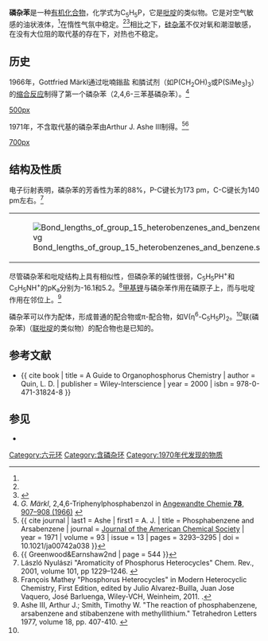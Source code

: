 {{Chembox
| Verifiedfields = changed
| Watchedfields = changed
| verifiedrevid = 464205305
| ImageFileL1 = Phosphorine-skeletal.svg
| ImageFileL1_Ref = {{chemboximage|correct|??}}
| ImageSizeL1 = 121
| ImageNameL1 = Kekulé skeletal formula of phosphorine
| ImageFileR1 = Phosphabenzene-Spartan-MP2-3D-balls.png
| ImageFileR1_Ref = {{chemboximage|correct|??}}
| ImageSizeR1 = 121
| ImageNameR1 = Aromatic ball and stick model of phosphorine
| PIN = Phosphinine<ref name=iupac2013>{{cite book | title =  Nomenclature of Organic Chemistry : IUPAC Recommendations and Preferred Names 2013 (Blue Book) | publisher = [[Royal_Society_of_Chemistry|The Royal Society of Chemistry]] | date = 2014 | location = Cambridge | page = 47 | doi = 10.1039/9781849733069-00001 | isbn = 978-0-85404-182-4| chapter = CHAPTER P-1. General Principles, Rules, and Conventions }}</ref>
| OtherNames = Phosphabenzene
|Section1={{Chembox Identifiers 
| CASNo = 289-68-9
| CASNo_Ref = {{cascite|correct|??}}
| PubChem = 123046
| ChemSpiderID = 109668
| ChemSpiderID_Ref = {{chemspidercite|correct|chemspider}}
| MeSHName = Phosphinine
| SMILES = C1=CC=PC=C1
| SMILES1 = c1ccpcc1
| StdInChI = 1S/C5H5P/c1-2-4-6-5-3-1/h1-5H
| StdInChI_Ref = {{stdinchicite|correct|chemspider}}
| InChI = 1/C5H5P/c1-2-4-6-5-3-1/h1-5H
| StdInChIKey = UNQNIRQQBJCMQR-UHFFFAOYSA-N
| StdInChIKey_Ref = {{stdinchicite|correct|chemspider}}
| InChIKey = UNQNIRQQBJCMQR-UHFFFAOYAZ
}}
|Section2={{Chembox Properties
| C=5 | H=5 | P=1 
}} 
|Section3={{Chembox Related
| OtherCpds = [[吡啶|吡啶]]<br>[[砷杂苯|砷杂苯]]<br>[[锑杂苯|锑杂苯]]<br>[[铋杂苯|铋杂苯]]
}}
}}

'''磷杂苯'''是一种[[有机化合物|有机化合物]]，化学式为C<sub>5</sub>H<sub>5</sub>P，它是[[吡啶|吡啶]]的类似物。它是对空气敏感的油状液体，<ref name="Ashe" />在惰性气氛中稳定。<ref name=":0" /><ref>{{Cite journal|last=Newland|first=R. J.|last2=Wyatt|first2=M. F.|last3=Wingad|first3=R. L.|last4=Mansell|first4=S. M.|date=2017|title=A ruthenium( ii ) bis(phosphinophosphinine) complex as a precatalyst for transfer-hydrogenation and hydrogen-borrowing reactions|journal=Dalton Transactions|language=en|volume=46|issue=19|pages=6172–6176|doi=10.1039/C7DT01022B|pmid=28436519|issn=1477-9226|doi-access=free}}</ref>相比之下，[[硅杂苯|硅杂苯]]不仅对氧和潮湿敏感，在没有大位阻的取代基的存在下，对热也不稳定。

==历史==
1966年，Gottfried Märkl通过吡喃鎓盐<!-- 英语：pyrylium， 暂定翻译 -->和膦试剂（如P(CH<sub>2</sub>OH)<sub>3</sub>或P(SiMe<sub>3</sub>)<sub>3</sub>）的[[缩合反应|缩合反应]]制得了第一个磷杂苯（2,4,6-三苯基磷杂苯）。<ref name=":0">''G. Märkl'', 2,4,6-Triphenylphosphabenzol in [http://onlinelibrary.wiley.com/doi/10.1002/ange.19660781817/abstract Angewandte Chemie '''78''', 907–908 (1966)] {{Wayback|url=http://onlinelibrary.wiley.com/doi/10.1002/ange.19660781817/abstract |date=20160803104234 }}</ref>

[[file:Synthesis_Triphenylphosphabenzene.svg|500px]]

1971年，不含取代基的磷杂苯由Arthur J. Ashe III制得。<ref name="Ashe">{{ cite journal | last1 = Ashe | first1 = A. J. | title = Phosphabenzene and Arsabenzene | journal = [[Journal_of_the_American_Chemical_Society|Journal of the American Chemical Society]] | year = 1971 | volume = 93 | issue = 13 | pages = 3293–3295  | doi = 10.1021/ja00742a038 }}</ref><ref>{{ Greenwood&Earnshaw2nd | page = 544 }}</ref>

[[file:Synthesis_Phosphabenzene.svg|700px]]
==结构及性质==
电子衍射表明，磷杂苯的芳香性为苯的88%，P-C键长为173 pm，C-C键长为140 pm左右。<ref>László Nyulászi "Aromaticity of Phosphorus Heterocycles" Chem. Rev., 2001, volume 101, pp 1229–1246. {{DOI|10.1021/cr990321x}}</ref>
{|style="margin: 1em auto 1em auto;"
|[[File:Bond_lengths_of_group_15_heterobenzenes_and_benzene.svg|center]]
|}

尽管磷杂苯和吡啶结构上具有相似性，但磷杂苯的碱性很弱，C<sub>5</sub>H<sub>5</sub>PH<sup>+</sup>和C<sub>5</sub>H<sub>5</sub>NH<sup>+</sup>的pK<sub>a</sub>分别为-16.1和5.2。<ref name=Mathey>François Mathey "Phosphorus Heterocycles" in Modern Heterocyclic Chemistry, First Edition, edited by Julio Alvarez-Builla, Juan Jose Vaquero, José Barluenga, Wiley-VCH, Weinheim, 2011. {{DOI|10.1002/9783527637737.ch23}}.</ref>[[甲基锂|甲基锂]]与磷杂苯作用在磷原子上，而与吡啶作用在邻位上。<ref>Ashe III, Arthur J.; Smith, Timothy W. "The reaction of phosphabenzene, arsabenzene and stibabenzene with methyllithium." Tetrahedron Letters 1977, volume 18, pp. 407-410. {{DOI|10.1016/S0040-4039(01)92651-6}}</ref>

磷杂苯可以作为配体，形成普通的配合物或π-配合物，如V(η<sup>6</sup>-C<sub>5</sub>H<sub>5</sub>P)<sub>2</sub>。<ref name=Mathey/>联(磷杂苯)（[[联吡啶|联吡啶]]的类似物）的配合物也是已知的。

== 参考文献 ==
{{Reflist}}
* {{ cite book | title = A Guide to Organophosphorus Chemistry | author = Quin, L. D. | publisher = Wiley-Interscience | year = 2000 | isbn = 978-0-471-31824-8 }}

== 参见 ==
* {{le|六磷杂苯|Hexaphosphabenzene}}
[[Category:六元环|Category:六元环]]
[[Category:含磷杂环|Category:含磷杂环]]
[[Category:1970年代发现的物质|Category:1970年代发现的物质]]